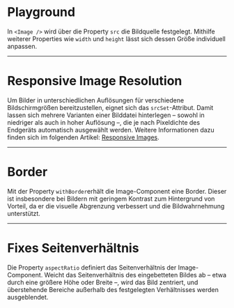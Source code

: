 # Playground

In `<Image />` wird über die Property `src` die Bildquelle festgelegt. Mithilfe weiterer Properties wie `width` und `height` lässt sich dessen Größe individuell anpassen.

<LiveCodeEditor />

---

# Responsive Image Resolution

Um Bilder in unterschiedlichen Auflösungen für verschiedene Bildschirmgrößen bereitzustellen, eignet sich das `srcSet`-Attribut. Damit lassen sich mehrere Varianten einer Bilddatei hinterlegen – sowohl in niedriger als auch in hoher Auflösung –, die je nach Pixeldichte des Endgeräts automatisch ausgewählt werden. Weitere Informationen dazu finden sich im folgenden Artikel:
[Responsive Images](https://developer.mozilla.org/en-US/docs/Learn/HTML/Multimedia_and_embedding/Responsive_images#resolution_switching_same_size_different_resolutions:~:text=Resolution%20switching%3A%20Same%20size%2C%20different%20resolutions).

---

# Border

Mit der Property `withBorder`erhält die Image-Component eine Border. Dieser ist insbesondere bei Bildern mit geringem Kontrast zum Hintergrund von Vorteil, da er die visuelle Abgrenzung verbessert und die Bildwahrnehmung unterstützt.

<LiveCodeEditor example="border" editorCollapsed />

---

# Fixes Seitenverhältnis

Die Property `aspectRatio` definiert das Seitenverhältnis der Image-Component. Weicht das Seitenverhältnis des eingebetteten Bildes ab – etwa durch eine größere Höhe oder Breite –, wird das Bild zentriert, und überstehende Bereiche außerhalb des festgelegten Verhältnisses werden ausgeblendet.

<LiveCodeEditor example="aspectRatio" editorCollapsed />
